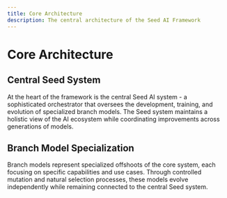 ```yaml
---
title: Core Architecture
description: The central architecture of the Seed AI Framework
---
```


# Core Architecture

## Central Seed System
At the heart of the framework is the central Seed AI system - a sophisticated orchestrator that oversees the development, training, and evolution of specialized branch models. The Seed system maintains a holistic view of the AI ecosystem while coordinating improvements across generations of models.

## Branch Model Specialization 
Branch models represent specialized offshoots of the core system, each focusing on specific capabilities and use cases. Through controlled mutation and natural selection processes, these models evolve independently while remaining connected to the central Seed system. 